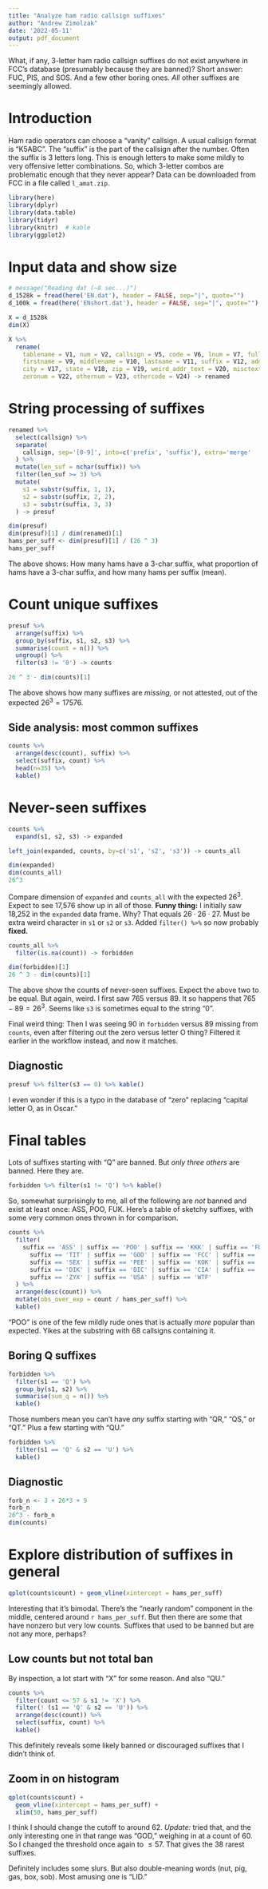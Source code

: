 ```yaml
---
title: "Analyze ham radio callsign suffixes"
author: "Andrew Zimolzak"
date: '2022-05-11'
output: pdf_document
---
```


What, if any, 3-letter ham radio callsign suffixes do not exist
anywhere in FCC's database (presumably because they are banned)? Short
answer: FUC, PIS, and SOS. And a few other boring ones. *All* other
suffixes are seemingly allowed.

# Introduction

Ham radio operators can choose a "vanity" callsign. A usual callsign
format is "K5ABC". The "suffix" is the part of the callsign after the
number. Often the suffix is 3 letters long. This is enough letters to
make some mildly to very offensive letter combinations. So, which
3-letter combos are problematic enough that they never appear? Data
can be downloaded from FCC in a file called `l_amat.zip`.




```r
library(here)
library(dplyr)
library(data.table)
library(tidyr)
library(knitr)  # kable
library(ggplot2)
```

# Input data and show size

```r
# message("Reading dat (~8 sec...)")
d_1528k = fread(here('EN.dat'), header = FALSE, sep="|", quote="")
d_100k = fread(here('ENshort.dat'), header = FALSE, sep="|", quote="")
```


```r
X = d_1528k
dim(X)
```


```r
X %>%
  rename(
    tablename = V1, num = V2, callsign = V5, code = V6, lnum = V7, fullname = V8,
    firstname = V9, middlename = V10, lastname = V11, suffix = V12, address = V16,
    city = V17, state = V18, zip = V19, weird_addr_text = V20, misctext = V21,
    zeronum = V22, othernum = V23, othercode = V24) -> renamed
```




# String processing of suffixes

```r
renamed %>%
  select(callsign) %>%
  separate(
    callsign, sep='[0-9]', into=c('prefix', 'suffix'), extra='merge'
  ) %>%
  mutate(len_suf = nchar(suffix)) %>%
  filter(len_suf >= 3) %>%
  mutate(
    s1 = substr(suffix, 1, 1),
    s2 = substr(suffix, 2, 2),
    s3 = substr(suffix, 3, 3)
  ) -> presuf

dim(presuf)
dim(presuf)[1] / dim(renamed)[1]
hams_per_suff <- dim(presuf)[1] / (26 ^ 3)
hams_per_suff
```

The above shows: How many hams have a 3-char suffix, what proportion
of hams have a 3-char suffix, and how many hams per suffix (mean).




# Count unique suffixes

```r
presuf %>%
  arrange(suffix) %>%
  group_by(suffix, s1, s2, s3) %>%
  summarise(count = n()) %>%
  ungroup() %>%
  filter(s3 != '0') -> counts

26 ^ 3 - dim(counts)[1]
```

The above shows how many suffixes are *missing,* or not attested, out
of the expected $26^3 = 17576$.


## Side analysis: most common suffixes

```r
counts %>%
  arrange(desc(count), suffix) %>%
  select(suffix, count) %>%
  head(n=35) %>%
  kable()
```




# Never-seen suffixes

```r
counts %>%
  expand(s1, s2, s3) -> expanded

left_join(expanded, counts, by=c('s1', 's2', 's3')) -> counts_all

dim(expanded)
dim(counts_all)
26^3
```

Compare dimension of `expanded` and `counts_all` with the expected
$26^3$. Expect to see 17,576 show up in all of those. **Funny thing:**
I initially saw 18,252 in the `expanded` data frame. Why? That equals
$26 \cdot 26 \cdot 27$. Must be extra weird character in `s1` or `s2`
or `s3`. Added `filter() %>%` so now probably **fixed.**

```r
counts_all %>%
  filter(is.na(count)) -> forbidden

dim(forbidden)[1]
26 ^ 3 - dim(counts)[1]
```

The above show the counts of never-seen suffixes. Expect the above two
to be equal. But again, weird. I first saw 765 versus 89. It so
happens that $765 - 89 = 26^3$. Seems like `s3` is sometimes equal to
the string "0".

Final weird thing: Then I was seeing 90 in `forbidden` versus 89
missing from `counts`, even after filtering out the zero versus letter
O thing? Filtered it earlier in the workflow instead, and now it
matches.


## Diagnostic

```r
presuf %>% filter(s3 == 0) %>% kable()
```

I even wonder if this is a typo in the database of "zero" replacing
"capital letter O, as in Oscar."




# Final tables

Lots of suffixes starting with "Q" are banned. But *only three others*
are banned. Here they are.

```r
forbidden %>% filter(s1 != 'Q') %>% kable()
```

So, somewhat surprisingly to me, all of the following are *not* banned
and exist at least once: ASS, POO, FUK. Here's a table of sketchy
suffixes, with some very common ones thrown in for comparison.

```r
counts %>%
  filter(
    suffix == 'ASS' | suffix == 'POO' | suffix == 'KKK' | suffix == 'FUK' |
      suffix == 'TIT' | suffix == 'GOD' | suffix == 'FCC' | suffix == 'XXX' |
      suffix == 'SEX' | suffix == 'PEE' | suffix == 'KOK' | suffix == 'NSA' |
      suffix == 'DIK' | suffix == 'DIC' | suffix == 'CIA' | suffix == 'ZZZ' |
      suffix == 'ZYX' | suffix == 'USA' | suffix == 'WTF'
  ) %>%
  arrange(desc(count)) %>%
  mutate(obs_over_exp = count / hams_per_suff) %>%
  kable()
```

"POO" is one of the few mildly rude ones that is actually *more*
popular than expected. Yikes at the substring with 68 callsigns
containing it.


## Boring Q suffixes

```r
forbidden %>%
  filter(s1 == 'Q') %>%
  group_by(s1, s2) %>%
  summarise(sum_q = n()) %>%
  kable()
```

Those numbers mean you can't have *any* suffix starting with "QR,"
"QS," or "QT." Plus a few starting with "QU."

```r
forbidden %>%
  filter(s1 == 'Q' & s2 == 'U') %>%
  kable()
```


## Diagnostic

```r
forb_n <- 3 + 26*3 + 9
forb_n
26^3 - forb_n
dim(counts)
```




# Explore distribution of suffixes in general

```r
qplot(counts$count) + geom_vline(xintercept = hams_per_suff)
```

Interesting that it's bimodal. There's the "nearly random" component in the middle, centered around `r hams_per_suff`. But then there are some that have nonzero but very low counts. Suffixes that used to be banned but are not any more, perhaps?


## Low counts but not total ban

By inspection, a lot start with "X" for some reason. And also "QU."

```r
counts %>%
  filter(count <= 57 & s1 != 'X') %>%
  filter(! (s1 == 'Q' & s2 == 'U')) %>%
  arrange(desc(count)) %>%
  select(suffix, count) %>%
  kable()
```

This definitely reveals some likely banned or discouraged suffixes that I didn't think of.

## Zoom in on histogram

```r
qplot(counts$count) +
  geom_vline(xintercept = hams_per_suff) +
  xlim(50, hams_per_suff)
```

I think I should change the cutoff to around 62. *Update:* tried that, and the only
interesting one in that range was "GOD," weighing in at a count of 60. So I changed
the threshold once again to $\le 57$. That gives the 38 rarest suffixes.

Definitely includes some slurs. But also double-meaning words (nut, pig, gas, box,
sob). Most amusing one is "LID."
